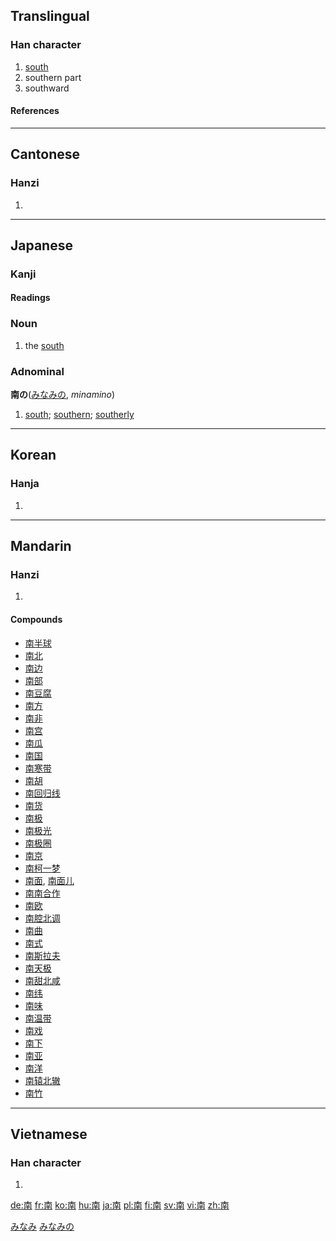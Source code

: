 ==Translingual==
{{Han stroke| The top-most horizontal stroke is done, from left to right.  The top-most vertical stroke is done, from top to bottom.  The left-most vertical stroke is done, from top to bottom.  The horizontal line that's second from the top, the right-most vertical line and the small line at the end of it are done as one stroke, from top-left going clockwise.  The small diagonal stroke on the left is done, from top-left to bottom-right.  The small diagonal stroke on the right is done, from top-right to bottom-left.  The horizontal stroke that's second from the bottom is done, from left to right.  The bottom-most horizontal stroke is done, from left to right.  The remaining vertical stroke is done, from left to right.}}
===Han character===
{{Han char|rad=十|as=07|sn=9|four=4022<sub>7</sub>|canj=十月廿十 (JBTJ)}}
# [[south]]
# southern part
# southward
====References====
{{Han ref|kx=0157.050|dkj=02750|dj=0357.080|hdz=10065.020|uh=5357|ud=21335|bh=AB6E|bd=43886}}
----
==Cantonese==
===Hanzi===
{{yue-hanzi|jyut=|y=naam4}}
# {{defn|Cantonese}}
----
== Japanese ==
[[Category:1000_Japanese_basic_words|みなみ]]
===Kanji===
{{ja-kanji|grade=|rs=十07}}
====Readings====
{{ja-readings|on=[[なん]] (nan), [[な]] (na), [[だん]] (dan)|kun=[[みなみ]] (minami)}}

=== Noun ===
{{janoun|みなみ|minami}}
# the [[south]]
=== Adnominal ===
'''南の'''([[みなみ]]の, ''minamino'')
# [[south]]; [[southern]]; [[southerly]]
[[Category:Japanese adnominals|みなみの]]
----
==Korean==
===Hanja===
{{ko-hanja|hangeul=남|rv=nam|mr=nam}}
# {{defn|Korean}}
----
==Mandarin==
===Hanzi===
{{cmn-hanzi|pin=[[nán]] (nan2), [[nā]] (na1)|wg=nan<sup>2</sup>}}
# {{defn|Mandarin}}

====Compounds====
*[[南半球]]
*[[南北]]
*[[南边]]
*[[南部]]
*[[南豆腐]]
*[[南方]]
*[[南非]]
*[[南宫]]
*[[南瓜]]
*[[南国]]
*[[南寒带]]
*[[南胡]]
*[[南回归线]]
*[[南货]]
*[[南极]]
*[[南极光]]
*[[南极圈]]
*[[南京]]
*[[南柯一梦]]
*[[南面]], [[南面儿]]
*[[南南合作]]
*[[南欧]]
*[[南腔北调]]
*[[南曲]]
*[[南式]]
*[[南斯拉夫]]
*[[南天极]]
*[[南甜北咸]]
*[[南纬]]
*[[南味]]
*[[南温带]]
*[[南戏]]
*[[南下]]
*[[南亚]]
*[[南洋]]
*[[南辕北辙]]
*[[南竹]]
----
==Vietnamese==
===Han character===
{{vi-hantu|nam}}
# {{defn|Vietnamese}}

[[de:南]]
[[fr:南]]
[[ko:南]]
[[hu:南]]
[[ja:南]]
[[pl:南]]
[[fi:南]]
[[sv:南]]
[[vi:南]]
[[zh:南]]
